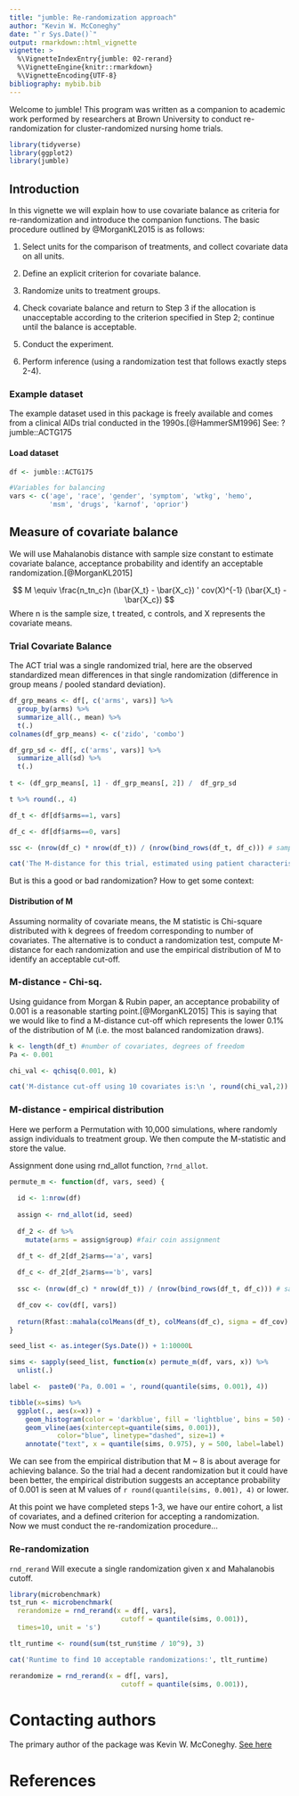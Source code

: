 ```yaml
---
title: "jumble: Re-randomization approach"
author: "Kevin W. McConeghy"
date: "`r Sys.Date()`"
output: rmarkdown::html_vignette
vignette: >
  %\VignetteIndexEntry{jumble: 02-rerand}
  %\VignetteEngine{knitr::rmarkdown}
  %\VignetteEncoding{UTF-8}
bibliography: mybib.bib
---
```


Welcome to jumble! This program was written as a companion to academic work performed by researchers at Brown University to conduct re-randomization for cluster-randomized nursing home trials. 

```r
library(tidyverse)
library(ggplot2)
library(jumble)
```

## Introduction

In this vignette we will explain how to use covariate balance as criteria for re-randomization and introduce the companion functions. The basic procedure outlined by @MorganKL2015 is as follows:  

  1) Select units for the comparison of treatments, and collect covariate data on all units.  
  
  2) Define an explicit criterion for covariate balance.  
  
  3) Randomize units to treatment groups.  
  
  4) Check covariate balance and return to Step 3 if the allocation is unacceptable according to the criterion specified in Step 2; continue until the balance is acceptable.  
  
  5) Conduct the experiment.  
  
  6) Perform inference (using a randomization test that follows exactly steps 2-4).  

### Example dataset  
The example dataset used in this package is freely available and comes from a clinical AIDs trial conducted in the 1990s.[@HammerSM1996] See: ?jumble::ACTG175

#### Load dataset  
```r
df <- jumble::ACTG175

#Variables for balancing  
vars <- c('age', 'race', 'gender', 'symptom', 'wtkg', 'hemo', 
          'msm', 'drugs', 'karnof', 'oprior')
```

## Measure of covariate balance  

We will use Mahalanobis distance with sample size constant to estimate covariate balance, acceptance probability and identify an acceptable randomization.[@MorganKL2015]  

$$ M \equiv \frac{n_tn_c}n (\bar{X_t} - \bar{X_c}) ' cov(X)^{-1} (\bar{X_t} - \bar{X_c}) $$
Where n is the sample size, t treated, c controls, and X represents the covariate means. 

### Trial Covariate Balance  
The ACT trial was a single randomized trial, here are the observed standardized mean differences in that single randomization (difference in group means / pooled standard deviation).    
```r
df_grp_means <- df[, c('arms', vars)] %>%
  group_by(arms) %>%
  summarize_all(., mean) %>%
  t(.) 
colnames(df_grp_means) <- c('zido', 'combo')

df_grp_sd <- df[, c('arms', vars)] %>%
  summarize_all(sd) %>%
  t(.)
  
t <- (df_grp_means[, 1] - df_grp_means[, 2]) /  df_grp_sd 

t %>% round(., 4)
```

```r
df_t <- df[df$arms==1, vars]

df_c <- df[df$arms==0, vars] 

ssc <- (nrow(df_c) * nrow(df_t)) / (nrow(bind_rows(df_t, df_c))) # sample size correction

cat('The M-distance for this trial, estimated using patient characteristics is:  \n', mdis_grps(df_t, df_c) * ssc)
```

But is this a good or bad randomization?  How to get some context:

#### Distribution of M  
Assuming normality of covariate means, the M statistic is Chi-square distributed with k degrees of freedom corresponding to number of covariates. 
The alternative is to conduct a randomization test, compute M-distance for each randomization and use the empirical distribution of M to identify an acceptable cut-off.  

### M-distance - Chi-sq.  
Using guidance from Morgan & Rubin paper, an acceptance probability of 0.001 is a reasonable starting point.[@MorganKL2015] This is saying that we would like to find a M-distance cut-off which represents the lower 0.1% of the distribution of M (i.e. the most balanced randomization draws).  

```r
k <- length(df_t) #number of covariates, degrees of freedom
Pa <- 0.001

chi_val <- qchisq(0.001, k)
```

```r
cat('M-distance cut-off using 10 covariates is:\n ', round(chi_val,2))
```

### M-distance - empirical distribution  
Here we perform a Permutation with 10,000 simulations, where randomly assign individuals to treatment group. We then compute the M-statistic and store the value.  

Assignment done using rnd_allot function, `?rnd_allot`.  
```r
permute_m <- function(df, vars, seed) {
  
  id <- 1:nrow(df)
  
  assign <- rnd_allot(id, seed)
  
  df_2 <- df %>%
    mutate(arms = assign$group) #fair coin assignment
  
  df_t <- df_2[df_2$arms=='a', vars] 

  df_c <- df_2[df_2$arms=='b', vars] 
  
  ssc <- (nrow(df_c) * nrow(df_t)) / (nrow(bind_rows(df_t, df_c))) # sample size correction

  df_cov <- cov(df[, vars]) 
  
  return(Rfast::mahala(colMeans(df_t), colMeans(df_c), sigma = df_cov) * ssc)
}
```

```r
seed_list <- as.integer(Sys.Date()) + 1:10000L 

sims <- sapply(seed_list, function(x) permute_m(df, vars, x)) %>%
  unlist(.)
```

```r
label <-  paste0('Pa, 0.001 = ', round(quantile(sims, 0.001), 4))  

tibble(x=sims) %>%
  ggplot(., aes(x=x)) +
    geom_histogram(color = 'darkblue', fill = 'lightblue', bins = 50) +
    geom_vline(aes(xintercept=quantile(sims, 0.001)),
            color="blue", linetype="dashed", size=1) +
    annotate("text", x = quantile(sims, 0.975), y = 500, label=label) 
```

We can see from the empirical distribution that M ~ 8 is about average for achieving balance. So the trial had a decent randomization but it could have been better, the empirical distribution suggests an acceptance probability of 0.001 is seen at M values of `r round(quantile(sims, 0.001), 4)` or lower.  

At this point we have completed steps 1-3, we have our entire cohort, a list of covariates, and a defined criterion for accepting a randomization.  
Now we must conduct the re-randomization procedure...

### Re-randomization   
` rnd_rerand` Will execute a single randomization given x and Mahalanobis cutoff.  
```r
library(microbenchmark)
tst_run <- microbenchmark(
  rerandomize = rnd_rerand(x = df[, vars],
                            cutoff = quantile(sims, 0.001)), 
  times=10, unit = 's')

tlt_runtime <- round(sum(tst_run$time / 10^9), 3) 
```
```r
cat('Runtime to find 10 acceptable randomizations:', tlt_runtime)
```
```r
rerandomize = rnd_rerand(x = df[, vars],
                            cutoff = quantile(sims, 0.001)),

```

# Contacting authors  
The primary author of the package was Kevin W. McConeghy. [See here](https://github.com/kmcconeghy/)

# References  
